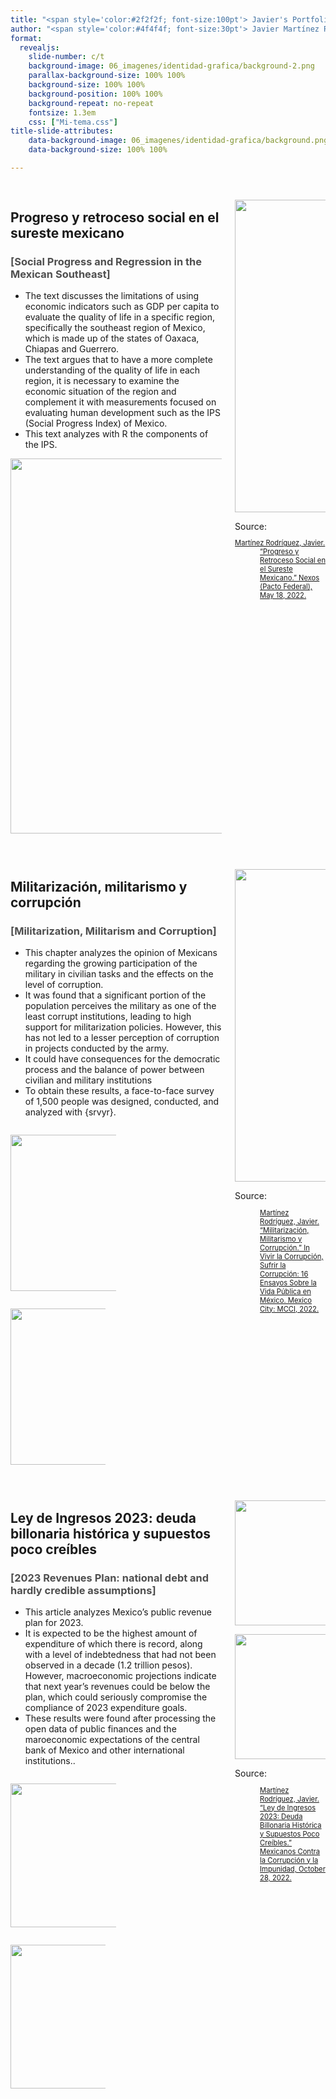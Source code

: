 ```yaml
---
title: "<span style='color:#2f2f2f; font-size:100pt'> Javier's Portfolio</span>"
author: "<span style='color:#4f4f4f; font-size:30pt'> Javier Martínez Rodríguez</span>"
format: 
  revealjs:
    slide-number: c/t
    background-image: 06_imagenes/identidad-grafica/background-2.png
    parallax-background-size: 100% 100%
    background-size: 100% 100%
    background-position: 100% 100%
    background-repeat: no-repeat
    fontsize: 1.3em
    css: ["Mi-tema.css"]
title-slide-attributes:
    data-background-image: 06_imagenes/identidad-grafica/background.png
    data-background-size: 100% 100%  

---
```

##  {fullscreen="true"}
:::: {.columns}

::: {.column width="70%"}

<h2>Progreso y retroceso social en el sureste mexicano</h2>

<h3><span style='color:#4f4f4f'>[Social Progress and Regression in the Mexican Southeast]</span></h3>
 

* The text discusses the limitations of using economic indicators such as GDP per capita to evaluate the quality of life in a specific region, specifically the southeast region of Mexico, which is made up of the states of Oaxaca, Chiapas and Guerrero.
* The text argues that to have a more complete understanding of the quality of life in each region, it is necessary to examine the economic situation of the region and complement it with measurements focused on evaluating human development such as the IPS (Social Progress Index) of Mexico.
* This text analyzes with R the components of the IPS.

![](06_imagenes/ips/ips-vs-pib-capita.png){fig-align="center" width="600"}

:::

::: {.column width="30%"}

![](06_imagenes/ips/comp-ips.png){fig-align="center" width="500"}


Source:
<div style="text-indent: -40px; padding-left: 40px; font-size: 0.8em">
<p><a href="https://federalismo.nexos.com.mx/2022/05/progreso-y-retroceso-social-en-el-sureste-mexicano/">
Martínez Rodríguez, Javier. “Progreso y Retroceso Social en el Sureste Mexicano.” Nexos (Pacto Federal), May 18, 2022. 
</a></p>

</div>

:::

::::


##  {fullscreen="true"}
:::: {.columns}

::: {.column width="70%"}

<h2>Militarización, militarismo y corrupción</h2>

<h3><span style='color:#4f4f4f'>[Militarization, Militarism and Corruption]</span></h3>
 

* This chapter analyzes the opinion of Mexicans regarding the growing participation of the military in civilian tasks and the effects on the level of corruption.
* It was found that a significant portion of the population perceives the military as one of the least corrupt institutions, leading to high support for militarization policies. However, this has not led to a lesser perception of corruption in projects conducted by the army.
* It could have consequences for the democratic process and the balance of power between civilian and military institutions
* To obtain these results, a face-to-face survey of 1,500 people was designed, conducted, and analyzed with {srvyr}.

::: {.column width="50%"}

![](06_imagenes/mmc/militarizacion-guardia.png){fig-align="center" width="250"}
:::

::: {.column width="45%"}

![](06_imagenes/mmc/perce-corrupcion-obras.png){fig-align="center" width="250"}

:::

:::

::: {.column width="30%"}

![](06_imagenes/mmc/perce-corrupcion.png){fig-align="center" width="500"}


Source:
<div style="text-indent: -40px; padding-left: 40px; font-size: 0.8em">
<p><a href="https://contralacorrupcion.mx/encuesta-mcci-reforma-2022/files/Encuesta-MCCI-Reforma-2022-web.pdf">

Martínez Rodríguez, Javier. “Militarización, Militarismo y Corrupción.” In Vivir la     Corrupción, Sufrir la Corrupción: 16 Ensayos Sobre la Vida Pública en México. Mexico City: MCCI, 2022.</a></p>

</div>

:::

::::


##  {fullscreen="true"}
:::: {.columns}

::: {.column width="70%"}

<h2>Ley de Ingresos 2023: deuda billonaria histórica y supuestos poco creíbles</h2>

<h3><span style='color:#4f4f4f'>[2023 Revenues Plan: national debt and hardly credible assumptions]</span></h3>
 

* This article analyzes Mexico's public revenue plan for 2023.
* It is expected to be the highest amount of expenditure of which there is record, along with a level of indebtedness that had not been observed in a decade (1.2 trillion pesos). However, macroeconomic projections indicate that next year's revenues could be below the plan, which could seriously compromise the compliance of 2023 expenditure goals.
* These results were found after processing the open data of public finances and the maroeconomic expectations of the central bank of Mexico and other international institutions..

::: {.column width="50%"}

![](06_imagenes/revenues/ingresos-detalle-2023-mcci-2-2048x2048.png){fig-align="center" width="230"}
:::

::: {.column width="45%"}

![](06_imagenes/revenues/indicadores-macro-2048x2048.png){fig-align="center" width="230"}

:::

:::

::: {.column width="30%"}

![](06_imagenes/revenues/estadisticas-petroleras-2048x2048.png){fig-align="center" width="200"}

![](06_imagenes/revenues/sensibilidad-cambios-2048x2048.png){fig-align="center" width="200"}

Source:
<div style="text-indent: -40px; padding-left: 40px; font-size: 0.8em">
<p><a href="https://contralacorrupcion.mx/ley-de-ingresos-2023-deuda-billonaria-historica-y-supuestos-poco-creibles/">

Martínez Rodríguez, Javier. “Ley de Ingresos 2023: Deuda Billonaria Histórica y Supuestos Poco Creíbles.” Mexicanos Contra la Corrupción y la Impunidad, October 28, 2022. </a></p>

</div>

:::

::::


